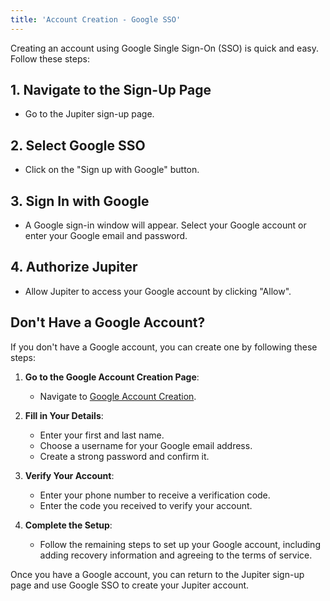 ```yaml
---
title: 'Account Creation - Google SSO'
---
```


Creating an account using Google Single Sign-On (SSO) is quick and easy. Follow these steps:

## 1. Navigate to the Sign-Up Page
   - Go to the Jupiter sign-up page.

## 2. Select Google SSO
   - Click on the "Sign up with Google" button.

## 3. Sign In with Google
   - A Google sign-in window will appear. Select your Google account or enter your Google email and password.

## 4. Authorize Jupiter
   - Allow Jupiter to access your Google account by clicking "Allow".


## Don't Have a Google Account?

If you don't have a Google account, you can create one by following these steps:

1. **Go to the Google Account Creation Page**:
   - Navigate to [Google Account Creation](https://accounts.google.com/signup).

2. **Fill in Your Details**:
   - Enter your first and last name.
   - Choose a username for your Google email address.
   - Create a strong password and confirm it.

3. **Verify Your Account**:
   - Enter your phone number to receive a verification code.
   - Enter the code you received to verify your account.

4. **Complete the Setup**:
   - Follow the remaining steps to set up your Google account, including adding recovery information and agreeing to the terms of service.

Once you have a Google account, you can return to the Jupiter sign-up page and use Google SSO to create your Jupiter account.